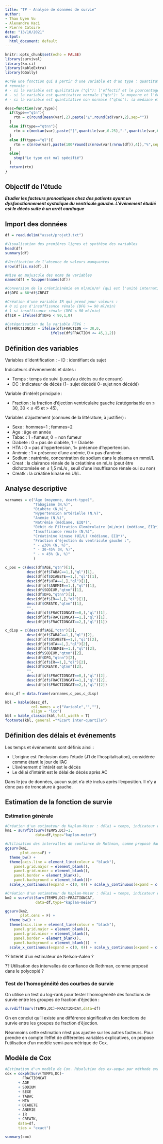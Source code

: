 ```yaml
---
title: "TP - Analyse de données de survie"
author:
- Thao Uyen Vu
- Alexandre Kaci
- Pierre Catoire
date: "13/10/2021"
output:
  html_document: default
---
```


```r
knitr::opts_chunk$set(echo = FALSE)
library(survival)
library(km.ci)
library(kableExtra)
library(GGally)

#Crée une fonction qui à partir d'une variable et d'un type : quantitatif normal ou non,
# renvoie :
# - si la variable est qualitative ("ql"): l'effectif et le pourcentage
# - si la variable est quantitative normale ("qtn"): la moyenne et l'écart-type
# - si la variable est quantitative non normale ("qtnn"): la médiane et l'écart interquartile

desc=function(var,type){
  if(type=="qtn"){
    rtn = c(round(mean(var),2),paste("±",round(sd(var),2),sep=""))
  }
  else if(type=="qtnn"){
    rtn = c(median(var),paste("[",quantile(var,0.25),"-",quantile(var,0.75),"]"))
  }
  else if(type=="ql"){
    rtn = c(nrow(var),paste(100*round(c(nrow(var)/nrow(df)),4)),"%",sep="")
  }
  else{
    stop("Le type est mal spécifié")
  }
  return(rtn)
}
```

## Objectif de l'étude

***Etudier les facteurs pronostiques chez des patients ayant un dysfonctionnement systolique du ventricule gauche. L'évènement étudié est le décès suite à un arrêt cardiaque***

## Import des données

```r
df = read.delim("asset/projet3.txt")

#Visualisation des premières lignes et synthèse des variables
head(df)
summary(df)

#Vérification de l'absence de valeurs manquantes
nrow(df[is.na(df),])

#Mise en majuscule des noms de variables
names(df) = toupper(names(df))

#Conversion de la créatininémie en ml/min/m² (qui est l'unité internationale)
df$DFG = 60*df$CREAT

#Création d'une variable IR qui prend pour valeurs :
# 0 si pas d'insuffisance rénale (DFG >= 90 ml/min)
# 1 si insuffisance rénale (DFG < 90 mL/min)
df$IR = ifelse(df$DFG < 90,1,0)

#Catégorisation de la variable FEVG :
df$FRACTIONCAT = ifelse(df$FRACTION <= 30,0,
                     ifelse(df$FRACTION <= 45,1,2))
```

## Définition des variables

Variables d'identification :
- ID : identifiant du sujet

Indicateurs d'événements et dates :

- Temps : temps de suivi (jusqu’au décès ou de censure) 
- DC : indicateur de décès (1= sujet décédé 0=sujet non décédé) 

Variable d'intérêt principale :

- Fraction : la fraction d'éjection ventriculaire gauche (catégorisable en  ≤ 30, 30 < ≤ 45 et > 45),

Variables d'ajustement (connues de la littérature, à justifier) :

- Sexe : hommes=1 ; femmes=2
- Age : âge en année
- Tabac : 1 =fumeur, 0 = non fumeur
- Diabete : 0 =  pas de diabète, 1  = Diabète
- HTA : 0 = pas d’hypertension, 1= présence d’hypertension. 
- Anémie : 1 = présence d’une anémie, 0 = pas d’anémie.
- Sodium : natrémie, concentration de sodium dans le plasma en mmol/L
- Creat : la clairance rénale de la créatinine en mL/s (peut être dichotomisée en ≤ 1,5 mL/s , seuil d’une insuffisance rénale oui ou non)
- Creatk : la créatine kinase en UI/L.

## Analyse descriptive

```r
varnames = c("Âge (moyenne, écart-type)",
             "Tabagisme (N,%)",
             "Diabète (N,%)",
             "Hypertension artérielle (N,%)",
             "Anémie (N,%)",
             "Natrémie (médiane, EIQ*)",
             "Débit de Filtration Glomérulaire (mL/min) (médiane, EIQ*)",
             "Insuffisance rénale (N,%)",
             "Créatinine kinase (UI/L) (médiane, EIQ*)",
             "Fraction d'éjection du ventricule gauche :",
             " - ≤30% (N, %)",
             " - 30-45% (N, %)",
             " - > 45% (N, %)"
             )

c_pos = c(desc(df$AGE,"qtn")[1],
          desc(df[df$TABAC==1,],"ql")[1],
          desc(df[df$DIABETE==1,],"ql")[1],
          desc(df[df$HTA==1,],"ql")[1],
          desc(df[df$ANEMIE==1,],"ql")[1],
          desc(df$SODIUM,"qtnn")[1],
          desc(df$DFG,"qtnn")[1],
          desc(df[df$IR==1,],"ql")[1],
          desc(df$CREATK,"qtnn")[1],
          "",
          desc(df[df$FRACTIONCAT==0,],"ql")[1],
          desc(df[df$FRACTIONCAT==1,],"ql")[1],
          desc(df[df$FRACTIONCAT==2,],"ql")[1])

c_disp = c(desc(df$AGE,"qtn")[2],
          desc(df[df$TABAC==1,],"ql")[2],
          desc(df[df$DIABETE==1,],"ql")[2],
          desc(df[df$HTA==1,],"ql")[2],
          desc(df[df$ANEMIE==1,],"ql")[2],
          desc(df$SODIUM,"qtnn")[2],
          desc(df$DFG,"qtnn")[2],
          desc(df[df$IR==1,],"ql")[2],
          desc(df$CREATK,"qtnn")[2],
          "",
          desc(df[df$FRACTIONCAT==0,],"ql")[2],
          desc(df[df$FRACTIONCAT==1,],"ql")[2],
          desc(df[df$FRACTIONCAT==2,],"ql")[2])

desc_df = data.frame(varnames,c_pos,c_disp)

kbl = kable(desc_df,
            col.names = c("Variable","",""),
            align = "lcc")
kbl = kable_classic(kbl,full_width = T)
footnote(kbl, general ="*Ecart inter-quartile")
```
## Définition des délais et événements

Les temps et événements sont définis ainsi :

- L'origine est l'inclusion dans l'étude (J1 de l'hospitalisation), considérée comme étant le jour de l'AC
- L'événement d'intérêt est le décès
- Le délai d'intérêt est le délai de décès après AC

Dans le jeu de données, aucun sujet n'a été inclus après l'exposition. Il n'y a donc pas de troncature à gauche.

## Estimation de la fonction de survie

### Estimation générale

```r
#Création d'un estimateur de Kaplan-Meier : délai = temps, indicateur d'événement = décès
km1 = survfit(Surv(TEMPS,DC)~1,
              data=df,type="kaplan-meier")

#Utilisation des intervalles de confiance de Rothman, comme proposé dans le polycopié
ggsurv(km1,
       plot.cens=F) +
  theme_bw() +
  theme(axis.line = element_line(colour = "black"),
    panel.grid.major = element_blank(),
    panel.grid.minor = element_blank(),
    panel.border = element_blank(),
    panel.background = element_blank())+
  scale_x_continuous(expand = c(0, 0)) + scale_y_continuous(expand = c(0, 0))
```

```r
#Création d'un estimateur de Kaplan-Meier : délai = temps, indicateur d'événement = décès
km2 = survfit(Surv(TEMPS,DC)~FRACTIONCAT,
              data=df,type="kaplan-meier")

ggsurv(km2,
       plot.cens = F) +
  theme_bw() +
  theme(axis.line = element_line(colour = "black"),
    panel.grid.major = element_blank(),
    panel.grid.minor = element_blank(),
    panel.border = element_blank(),
    panel.background = element_blank())  +
  scale_x_continuous(expand = c(0, 0)) + scale_y_continuous(expand = c(0, 0))
```

?? Intérêt d'un estimateur de Nelson-Aalen ?

?? Utilisation des intervalles de confiance de Rothman, comme proposé dans le polycopié ?

### Test de l'homogénéité des courbes de survie

On utilise un test du log-rank pour tester l'homogénéité des fonctions de survie entre les groupes de fraction d'éjection :

```r
survdiff(Surv(TEMPS,DC)~FRACTIONCAT,data=df)
```

On en conclut qu'il existe une différence significative des fonctions de survie entre les groupes de fraction d'éjection.

Néanmoins cette estimation n'est pas ajustée sur les autres facteurs. Pour prendre en compte l'effet de différentes variables explicatives, on propose l'utilisation d'un modèle semi-paramétrique de Cox.

## Modèle de Cox

```r
#Estimation d'un modèle de Cox. Résolution des ex-aequo par méthode exacte.
cox = coxph(Surv(TEMPS,DC)~
        FRACTIONCAT
      + AGE
      + SODIUM
      + SEXE
      + TABAC
      + HTA
      + DIABETE
      + ANEMIE
      + IR
      + CREATK,
      data=df,
      ties = "exact")

summary(cox)
 ```